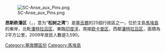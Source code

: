 [[Image:SC-Anse_aux_Pins.png|thumb]]

'''昂斯欧潘区'''（{{lang-fr|Anse aux Pins}}，{{IPA-fr|ɑ̃s o pɛ̃}}，意为“'''松树之湾'''”）是[[塞舌爾|塞舌爾]]的25個行政區之一，位於主島[[馬埃島|馬埃島]]的東岸，北毗[[潘特拉吕区|潘特拉吕区]]，東臨[[印度洋|印度洋]]，南接[[欧卡普区|欧卡普区]]，西鄰[[潘特拉吕区|潘特拉吕区]]，面積為2平方公里，2009年居民人數是3,590。

{{coord|4|41|S|55|31|E|region:SC_type:adm1st_source:GNS-enwiki|display=title}}

{{塞舌爾行政區劃}}

{{DEFAULTSORT:Anse-aux-Pins}}
[[Category:塞席爾區份|Category:塞席爾區份]]
[[Category:馬埃島|Category:馬埃島]]

{{Seychelles-geo-stub}}
